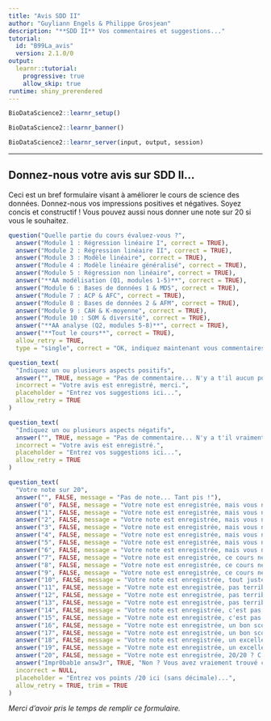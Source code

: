 ```yaml
---
title: "Avis SDD II"
author: "Guyliann Engels & Philippe Grosjean"
description: "**SDD II** Vos commentaires et suggestions..."
tutorial:
  id: "B99La_avis"
  version: 2.1.0/0
output:
  learnr::tutorial:
    progressive: true
    allow_skip: true
runtime: shiny_prerendered
---
```


```r
BioDataScience2::learnr_setup()
```

```r
BioDataScience2::learnr_banner()
```

```r
BioDataScience2::learnr_server(input, output, session)
```

------------------------------------------------------------------------

## Donnez-nous votre avis sur SDD II...

Ceci est un bref formulaire visant à améliorer le cours de science des données. Donnez-nous vos impressions positives et négatives. Soyez concis et constructif ! Vous pouvez aussi nous donner une note sur 20 si vous le souhaitez.

```r
question("Quelle partie du cours évaluez-vous ?",
  answer("Module 1 : Régression linéaire I", correct = TRUE),
  answer("Module 2 : Régression linéaire II", correct = TRUE),
  answer("Module 3 : Modèle linéaire", correct = TRUE),
  answer("Module 4 : Modèle linéaire généralisé", correct = TRUE),
  answer("Module 5 : Régression non linéaire", correct = TRUE),
  answer("**AA modélisation (Q1, modules 1-5)**", correct = TRUE),
  answer("Module 6 : Bases de données 1 & MDS", correct = TRUE),
  answer("Module 7 : ACP & AFC", correct = TRUE),
  answer("Module 8 : Bases de données 2 & AFM", correct = TRUE),
  answer("Module 9 : CAH & K-moyenne", correct = TRUE),
  answer("Module 10 : SOM & diversité", correct = TRUE),
  answer("**AA analyse (Q2, modules 5-8)**", correct = TRUE),
  answer("**Tout le cours**", correct = TRUE),
  allow_retry = TRUE,
  type = "single", correct = "OK, indiquez maintenant vous commentaires relatifs à cette partie ci-dessous.")
```

```r
question_text(
  "Indiquez un ou plusieurs aspects positifs",
  answer("", TRUE, message = "Pas de commentaire... N'y a t'il aucun point positif dans le cours, vraiment ?"),
  incorrect = "Votre avis est enregistré, merci.",
  placeholder = "Entrez vos suggestions ici...",
  allow_retry = TRUE
)
```

```r
question_text(
  "Indiquez un ou plusieurs aspects négatifs",
  answer("", TRUE, message = "Pas de commentaire... N'y a t'il vraiment aucun aspect négatif dans le cours, nous en doutons !"),
  incorrect = "Votre avis est enregistré.",
  placeholder = "Entrez vos suggestions ici...",
  allow_retry = TRUE
)
```

```r
question_text(
  "Votre note sur 20",
  answer("", FALSE, message = "Pas de note... Tant pis !"),
  answer("0", FALSE, message = "Votre note est enregistrée, mais vous n'êtes pas très généreux !"),
  answer("1", FALSE, message = "Votre note est enregistrée, mais vous n'êtes pas très généreux !"),
  answer("2", FALSE, message = "Votre note est enregistrée, mais vous n'êtes pas très généreux !"),
  answer("3", FALSE, message = "Votre note est enregistrée, mais vous n'êtes pas très généreux !"),
  answer("4", FALSE, message = "Votre note est enregistrée, mais vous n'êtes pas très généreux !"),
  answer("5", FALSE, message = "Votre note est enregistrée, mais vous n'êtes pas très généreux !"),
  answer("6", FALSE, message = "Votre note est enregistrée, mais vous n'êtes pas très généreux !"),
  answer("7", FALSE, message = "Votre note est enregistrée, ce cours ne vous plait visiblement pas !"),
  answer("8", FALSE, message = "Votre note est enregistrée, ce cours ne vous plait visiblement pas !"),
  answer("9", FALSE, message = "Votre note est enregistrée, ce cours ne vous plait visiblement pas !"),
  answer("10", FALSE, message = "Votre note est enregistrée, tout juste la moyenne ? Quelle sévérité !"),
  answer("11", FALSE, message = "Votre note est enregistrée, pas terrible comme résultat."),
  answer("12", FALSE, message = "Votre note est enregistrée, pas terrible comme résultat."),
  answer("13", FALSE, message = "Votre note est enregistrée, pas terrible comme résultat."),
  answer("14", FALSE, message = "Votre note est enregistrée, c'est pas trop mal comme résultat."),
  answer("15", FALSE, message = "Votre note est enregistrée, c'est pas trop mal comme résultat."),
  answer("16", FALSE, message = "Votre note est enregistrée, un bon score, nous sommes contents."),
  answer("17", FALSE, message = "Votre note est enregistrée, un bon score, nous sommes contents."),
  answer("18", FALSE, message = "Votre note est enregistrée, un excellent score, merci : nous avons travaillé dur pour cela."),
  answer("19", FALSE, message = "Votre note est enregistrée, un excellent score, merci : nous avons travaillé dur pour cela."),
  answer("20", FALSE, message = "Votre note est enregistrée, 20/20 ? C'est très généreux !"),
  answer("Impr0bab1e answ3r", TRUE, "Non ? Vous avez vraiement trouvé ça tout seul ?"),
  incorrect = NULL,
  placeholder = "Entrez vos points /20 ici (sans décimale)...",
  allow_retry = TRUE, trim = TRUE
)
```

*Merci d'avoir pris le temps de remplir ce formulaire.*
